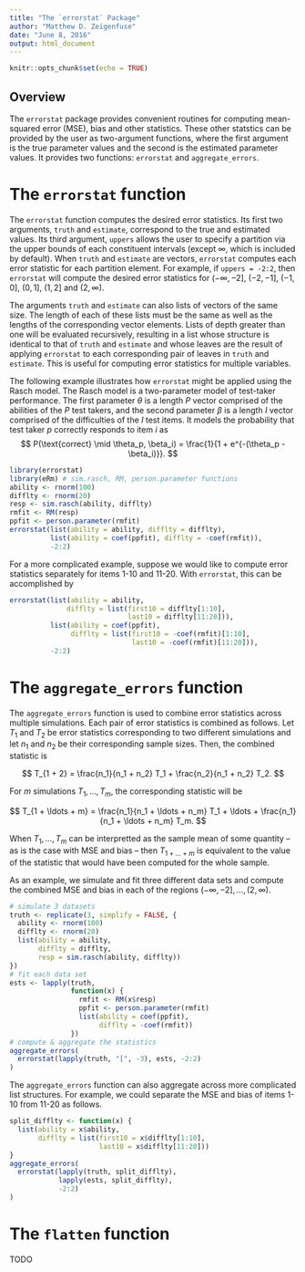 ```yaml
---
title: "The `errorstat` Package"
author: "Matthew D. Zeigenfuse"
date: "June 8, 2016"
output: html_document
---
```


```r
knitr::opts_chunk$set(echo = TRUE)
```

## Overview

The `errorstat` package provides convenient routines for computing mean-squared error (MSE), bias and other statistics. These other statstics can be provided by the user as two-argument functions, where the first argument is the true parameter values and the second is the estimated parameter values. It provides two functions: `errorstat` and `aggregate_errors`. 

# The `errorstat` function

The `errorstat` function computes the desired error statistics. Its first two arguments, `truth` and `estimate`, correspond to the true and estimated values. Its third argument, `uppers` allows the user to specify a partition via the upper bounds of each constituent intervals (except $\infty$, which is included by default).  When `truth` and `estimate` are vectors, `errorstat` computes each error statistic for each partition element.  For example, if `uppers = -2:2`, then `errorstat` will compute the desired error statistics for $(-\infty, -2]$, $(-2, -1]$, $(-1, 0]$, $(0, 1]$, $(1, 2]$ and $(2, \infty)$.

The arguments `truth` and `estimate` can also lists of vectors of the same size. The length of each of these lists must be the same as well as the lengths of the corresponding vector elements. Lists of depth greater than one will be evaluated recursively, resulting in a list whose structure is identical to that of `truth` and `estimate` and whose leaves are the result of applying `errorstat` to each corresponding pair of leaves in `truth` and `estimate`. This is useful for computing error statistics for multiple variables.

The following example illustrates how `errorstat` might be applied using the Rasch model. The Rasch model is a two-parameter model of test-taker performance. The first parameter $\theta$ is a length $P$ vector comprised of the abilities of the $P$ test takers, and the second parameter $\beta$ is a length $I$ vector comprised of the difficulties of the $I$ test items. It models the probability that test taker $p$ correctly responds to item $i$ as
$$ P(\text{correct} \mid \theta_p, \beta_i) = \frac{1}{1 + e^{-(\theta_p - \beta_i)}}. $$

```r
library(errorstat)
library(eRm) # sim.rasch, RM, person.parameter functions
ability <- rnorm(100)
difflty <- rnorm(20)
resp <- sim.rasch(ability, difflty)
rmfit <- RM(resp)
ppfit <- person.parameter(rmfit)
errorstat(list(ability = ability, difflty = difflty),
          list(ability = coef(ppfit), difflty = -coef(rmfit)),
          -2:2)
```

For a more complicated example, suppose we would like to compute error statistics separately for items 1-10 and 11-20. With `errorstat`, this can be accomplished by

```r
errorstat(list(ability = ability, 
              difflty = list(first10 = difflty[1:10], 
                             last10 = difflty[11:20])),
          list(ability = coef(ppfit), 
               difflty = list(first10 = -coef(rmfit)[1:10],
                              last10 = -coef(rmfit)[11:20])),
          -2:2)
```


# The `aggregate_errors` function

The `aggregate_errors` function is used to combine error statistics across multiple simulations. Each pair of error statistics is combined as follows. Let $T_1$ and $T_2$ be error statistics corresponding to two different simulations and let $n_1$ and $n_2$ be their corresponding sample sizes. Then, the combined statistic is

$$ T_{1 + 2} = \frac{n_1}{n_1 + n_2} T_1 + \frac{n_2}{n_1 + n_2} T_2. $$

For $m$ simulations $T_1, \ldots, T_m$, the corresponding statistic will be

$$ T_{1 + \ldots + m} = \frac{n_1}{n_1 + \ldots + n_m} T_1 + \ldots + 
\frac{n_1}{n_1 + \ldots + n_m} T_m. $$

When $T_1, \ldots, T_m$ can be interpretted as the sample mean of some quantity -- as is the case with MSE and bias -- then $T_{1 + \ldots + m}$ is equivalent to the value of the statistic that would have been computed for the whole sample.

As an example, we simulate and fit three different data sets and compute the combined MSE and bias in each of the regions $(-\infty, -2], \ldots, (2, \infty)$.

```r
# simulate 3 datasets
truth <- replicate(3, simplify = FALSE, {
  ability <- rnorm(100)
  difflty <- rnorm(20)
  list(ability = ability, 
       difflty = difflty,
       resp = sim.rasch(ability, difflty))
})
# fit each data set
ests <- lapply(truth, 
               function(x) {
                 rmfit <- RM(x$resp)
                 ppfit <- person.parameter(rmfit)
                 list(ability = coef(ppfit),
                      difflty = -coef(rmfit))
               })
# compute & aggregate the statistics 
aggregate_errors(
  errorstat(lapply(truth, "[", -3), ests, -2:2)
)
```

The `aggregate_errors` function can also aggregate across more complicated list structures.  For example, we could separate the MSE and bias of items 1-10 from 11-20 as follows.

```r
split_difflty <- function(x) {
  list(ability = x$ability,
       difflty = list(first10 = x$difflty[1:10],
                      last10 = x$difflty[11:20]))
}
aggregate_errors(
  errorstat(lapply(truth, split_difflty),
            lapply(ests, split_difflty),
            -2:2)
)
```

# The `flatten` function
TODO